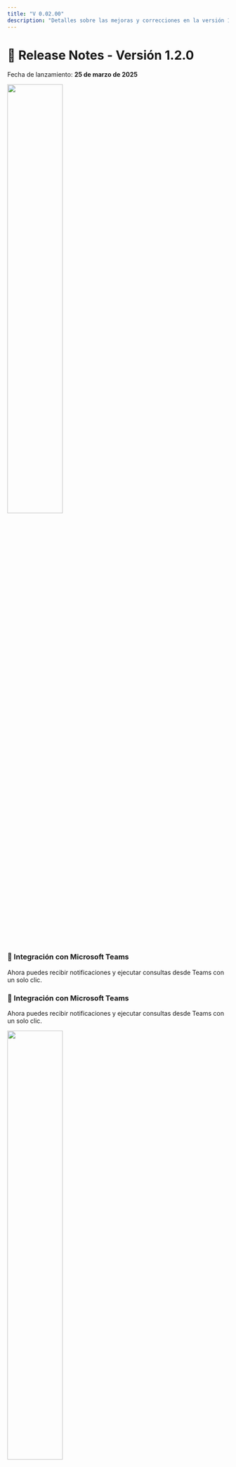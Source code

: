 ```yaml
---
title: "V 0.02.00"
description: "Detalles sobre las mejoras y correcciones en la versión 1.2.0 de nuestra aplicación."
---
```


# 🚀 Release Notes - Versión 1.2.0

Fecha de lanzamiento: **25 de marzo de 2025**

<div style={{ display: 'flex', alignItems: 'center', gap: '20px' }}>
  <img src="../img/release/Flow.gif" width="50%"/>
  <div>
    <h3>🚀 Integración con Microsoft Teams</h3>
    <p>Ahora puedes recibir notificaciones y ejecutar consultas desde Teams con un solo clic.</p>
  </div>
</div>

<div style={{ display: 'flex', alignItems: 'center', gap: '20px' }}>
  
  <div>
    <h3>🚀 Integración con Microsoft Teams</h3>
    <p>Ahora puedes recibir notificaciones y ejecutar consultas desde Teams con un solo clic.</p>
  </div>
  <img src="../img/release/SSO.gif" width="50%"/>
</div>

<div style={{ display: 'flex', alignItems: 'center', gap: '20px' }}>
  <img src="../img/release/what.gif" width="50%"/>
  <div>
    <h3>🚀 Integración con Microsoft Teams</h3>
    <p>Ahora puedes recibir notificaciones y ejecutar consultas desde Teams con un solo clic.</p>
  </div>
</div>

## ✨ Novedades

- **Nueva interfaz de usuario**: Rediseñamos la experiencia para hacerla más intuitiva y accesible.
- **Compatibilidad con nuevas fuentes de datos**: Ahora puedes conectar Snowflake y Azure Data Lake.
- **Automatización mejorada**: Agregamos la posibilidad de programar tareas recurrentes sin necesidad de intervención manual.

## 🛠️ Mejoras

- Optimización del rendimiento en la carga de datos.
- Mejoras en los logs de ejecución para una mayor trazabilidad.
- Reducción del tiempo de respuesta en consultas complejas.

## 🐞 Correcciones de errores

- Se corrigió un error que impedía la conexión a ciertas bases de datos OData.
- Solucionado un problema con los permisos de usuario en la exportación de datos.
- Mejorada la estabilidad en entornos con alta concurrencia.

## 📌 Notas adicionales

- Esta versión requiere actualización de los permisos de API para habilitar las nuevas funciones.
- Si encuentras algún problema, por favor repórtalo en nuestro [centro de soporte](#).

---

¿Necesitas algo más detallado o con otro enfoque? 🚀

